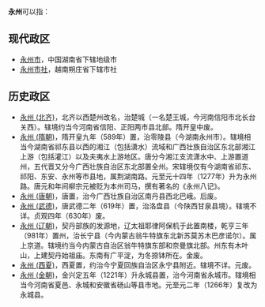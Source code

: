 '''永州'''可以指：
==现代政区==
*[[永州市|永州市]]，中国湖南省下辖地级市
*[[永州市社|永州市社]]，越南朔庄省下辖市社

==历史政区==
*[[永州_(北齐)|永州 (北齐)]]，北齐以西楚州改名，治楚城（一名楚王城，今河南信阳市北长台关西）。辖境约当今河南省信阳、正阳两市县北部。隋开皇中废。
*[[永州_(隋朝)|永州 (隋朝)]]，隋开皇九年（589年）置，治零陵县（今湖南永州市）。辖境相当今湖南省祁东县以西的湘江（包括潇水）流域和广西壮族自治区东北部湘江上游（包括灌江）以及夫夷水上游地区。唐分今湘江支流潇水中、上游置道州，五代晋又分今广西壮族自治区东北部置全州。宋辖境仅有今湖南省祁东、祁阳、东安、永州等市县地，属荆湖南路。元至元十四年（1277年）升为永州路。唐元和年间柳宗元被贬为本州司马，撰有著名的《永州八记》。
*[[永州_(唐朝)|永州 (唐朝)]]，唐置，治今广西壮族自治区南丹县西北巴峨。后废。
*[[永州_(武德)|永州 (武德)]]，唐武德二年（619年）置，治洛盘县（今陕西甘泉县境）。辖境不详。贞观四年（630年）废。
*[[永州_(辽朝)|永州 (辽朝)]]，契丹部族的发源地，辽太祖耶律阿保机于此置南楼，乾亨三年（981年）置州，治长宁县（今内蒙古翁牛特旗东北新苏莫苏木巴彦诺尔）。属上京道。辖境约当今内蒙古自治区翁牛特旗东部和奈曼旗北部。州东有木叶山，上建契丹始祖庙。东南有广平淀，为冬捺钵所在。金废。
*[[永州_(西夏)|永州 (西夏)]]，西夏置，约治今宁夏回族自治区永宁县附近。辖境不详。元废。
*[[永州_(金朝)|永州 (金朝)]]，金兴定五年（1221年）升永城县置，治今河南省永城市。辖境相当今河南省夏邑、永城和安徽省砀山等县市地。元至元二年（1266年）复改为永城县。

{{Disambig|Y|cat=二字亚洲地名消歧义}}